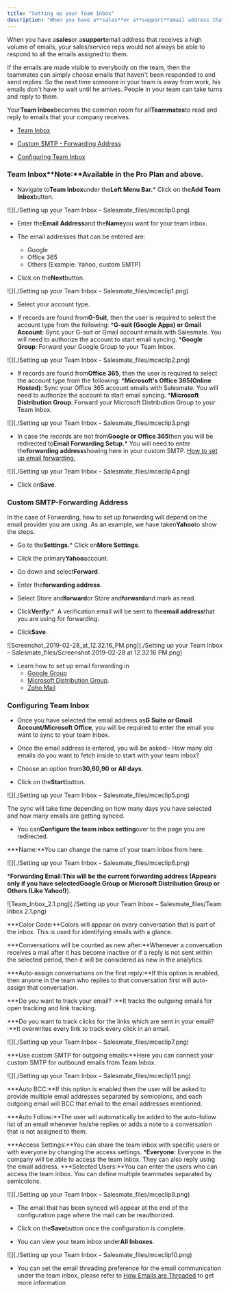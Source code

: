 ```yaml
---
title: "Setting up your Team Inbox"
description: "When you have a**sales**or a**support**email address that receives a high volume of emails, your sales/service reps would not always be able to respon..."
---
```


When you have a**sales**or a**support**email address that receives a high volume of emails, your sales/service reps would not always be able to respond to all the emails assigned to them.

If the emails are made visible to everybody on the team, then the teammates can simply choose emails that haven't been responded to and send replies. So the next time someone in your team is away from work, his emails don't have to wait until he arrives. People in your team can take turns and reply to them.

Your**Team Inbox**becomes the common room for all**Teammates**to read and reply to emails that your company receives.


*   [Team Inbox](https://support.salesmate.io/hc/en-us/articles/360023120811--Setting-up-your-Team-Inbox#Team%20Inbox)

*   [Custom SMTP - Forwarding Address](https://support.salesmate.io/hc/en-us/articles/360023120811--Setting-up-your-Team-Inbox#Forwarding%20Address)

*   [Configuring Team Inbox](https://support.salesmate.io/hc/en-us/articles/360023120811--Setting-up-your-Team-Inbox#Configuring%20Team%20Inbox)


### Team Inbox**Note:**Available in the Pro Plan and above.


*   Navigate to**Team Inbox**under the**Left Menu Bar.***   Click on the**Add Team Inbox**button.

![](./Setting up your Team Inbox – Salesmate_files/mceclip0.png)


*   Enter the**Email Address**and the**Name**you want for your team inbox.

*   The email addresses that can be entered are:
    *   Google
    *   Office 365
    *   Others (Example: Yahoo, custom SMTP)

*   Click on the**Next**button.

![](./Setting up your Team Inbox – Salesmate_files/mceclip1.png)


*   Select your account type.

*   If records are found from**G-Suit**, then the user is required to select the account type from the following:
    ***G-suit (Google Apps) or Gmail Account**: Sync your G-suit or Gmail account emails with Salesmate. You will need to authorize the account to start email syncing.
    ***Google Group**: Forward your Google Group to your Team Inbox.

![](./Setting up your Team Inbox – Salesmate_files/mceclip2.png)


*   If records are found from**Office 365**, then the user is required to select the account type from the following:
    ***Microsoft's Office 365(Online Hosted)**: Sync your Office 365 account emails with Salesmate. You will need to authorize the account to start email syncing.
    ***Microsoft Distribution Group**: Forward your Microsoft Distribution Group to your Team Inbox.

![](./Setting up your Team Inbox – Salesmate_files/mceclip3.png)


*   In case the records are not from**Google or Office 365**then you will be redirected to**Email Forwarding Setup.***   You will need to enter the**forwarding address**showing here in your custom SMTP. [How to set up email forwarding.](https://support.salesmate.io/hc/en-us/articles/360023120811--Setting-up-your-Team-Inbox#Forwarding%20Address)

![](./Setting up your Team Inbox – Salesmate_files/mceclip4.png)


*   Click on**Save**.


### Custom SMTP-Forwarding Address

In the case of Forwarding, how to set up forwarding will depend on the email provider you are using. As an example, we have taken**Yahoo**to show the steps.


*   Go to the**Settings.***   Click on**More Settings**.

*   Click the primary**Yahoo**account.

*   Go down and select**Forward**.

*   Enter the**forwarding address**.

*   Select Store and**forward**or Store and**forward**and mark as read.

*   Click**Verify:***    A verification email will be sent to the**email address**that you are using for forwarding.

*   Click**Save**.

![Screenshot_2019-02-28_at_12.32.16_PM.png](./Setting up your Team Inbox – Salesmate_files/Screenshot 2019-02-28 at 12.32.16 PM.png)


*   Learn how to set up email forwarding in
    *   [Google Group](https://support.google.com/mail/answer/10957#zippy=%2Cturn-automatic-forwarding-on-or-off)
    *   [Microsoft Distribution Group](https://learn.microsoft.com/en-us/microsoft-365/admin/email/configure-email-forwarding?view=o365-worldwide).
    *   [Zoho Mail](https://www.zoho.com/mail/help/email-forwarding.html#alink1)


### Configuring Team Inbox


*   Once you have selected the email address as**G Suite or Gmail Account/Microsoft Office**, you will be required to enter the email you want to sync to your team Inbox.

*   Once the email address is entered, you will be asked:- How many old emails do you want to fetch inside to start with your team inbox?

*   Choose an option from**30,60,90 or All days**.

*   Click on the**Start**button.

![](./Setting up your Team Inbox – Salesmate_files/mceclip5.png)

The sync will take time depending on how many days you have selected and how many emails are getting synced.


*   You can**Configure the team inbox setting**over to the page you are redirected.

***Name:**You can change the name of your team inbox from here.

![](./Setting up your Team Inbox – Salesmate_files/mceclip6.png)


***Forwarding Email:**This will be the current forwarding address (Appears only if you have selected**Google Group or Microsoft Distribution Group or Others (Like Yahoo!)**).

![Team_Inbox_2.1.png](./Setting up your Team Inbox – Salesmate_files/Team Inbox 2.1.png)


***Color Code:**Colors will appear on every conversation that is part of the inbox. This is used for identifying emails with a glance.

***Conversations will be counted as new after:**Whenever a conversation receives a mail after it has become inactive or if a reply is not sent within the selected period, then it will be considered as new in the analytics.

***Auto-assign conversations on the first reply:**If this option is enabled, then anyone in the team who replies to that conversation first will auto-assign that conversation.

***Do you want to track your email? :**It tracks the outgoing emails for open tracking and link tracking.

***Do you want to track clicks for the links which are sent in your email? :**It overwrites every link to track every click in an email.

![](./Setting up your Team Inbox – Salesmate_files/mceclip7.png)


***Use custom SMTP for outgoing emails:**Here you can connect your custom SMTP for outbound emails from Team Inbox.

![](./Setting up your Team Inbox – Salesmate_files/mceclip11.png)


***Auto BCC:**If this option is enabled then the user will be asked to provide multiple email addresses separated by semicolons, and each outgoing email will BCC that email to the email addresses mentioned.

***Auto Follow:**The user will automatically be added to the auto-follow list of an email whenever he/she replies or adds a note to a conversation that is not assigned to them.

***Access Settings:**You can share the team inbox with specific users or with everyone by changing the access settings.
    ***Everyone**: Everyone in the company will be able to access the team inbox. They can also reply using the email address.
    ***Selected Users:**You can enter the users who can access the team inbox. You can define multiple teammates separated by semicolons.

![](./Setting up your Team Inbox – Salesmate_files/mceclip9.png)


*   The email that has been synced will appear at the end of the configuration page where the mail can be reauthorized.

*   Click on the**Save**button once the configuration is complete.

*   You can view your team inbox under**All Inboxes**.

![](./Setting up your Team Inbox – Salesmate_files/mceclip10.png)


*   You can set the email threading preference for the email communication under the team inbox, please refer to [How Emails are Threaded](https://support.salesmate.io/hc/en-us/articles/360015611612) to get more information
